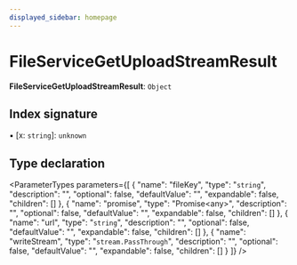 ```yaml
---
displayed_sidebar: homepage
---
```



# FileServiceGetUploadStreamResult

 **FileServiceGetUploadStreamResult**: `Object`

## Index signature

▪ [x: `string`]: `unknown`

## Type declaration

<ParameterTypes parameters={[
  {
    "name": "fileKey",
    "type": "`string`",
    "description": "",
    "optional": false,
    "defaultValue": "",
    "expandable": false,
    "children": []
  },
  {
    "name": "promise",
    "type": "Promise&#60;any&#62;",
    "description": "",
    "optional": false,
    "defaultValue": "",
    "expandable": false,
    "children": []
  },
  {
    "name": "url",
    "type": "`string`",
    "description": "",
    "optional": false,
    "defaultValue": "",
    "expandable": false,
    "children": []
  },
  {
    "name": "writeStream",
    "type": "`stream.PassThrough`",
    "description": "",
    "optional": false,
    "defaultValue": "",
    "expandable": false,
    "children": []
  }
]} />
